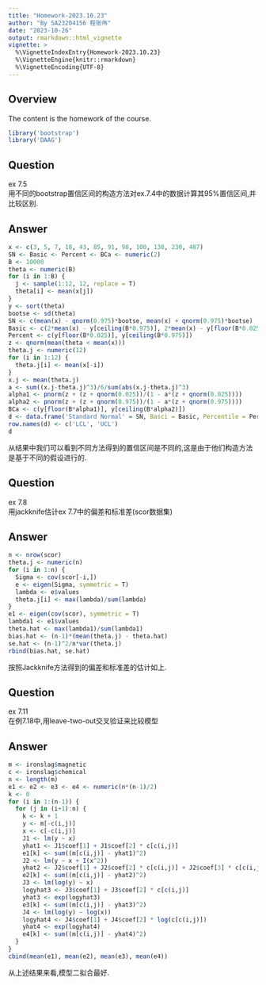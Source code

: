 ---
title: "Homework-2023.10.23"
author: "By SA23204156 程张伟"
date: "2023-10-26"
output: rmarkdown::html_vignette
vignette: >
  %\VignetteIndexEntry{Homework-2023.10.23}
  %\VignetteEngine{knitr::rmarkdown}
  %\VignetteEncoding{UTF-8}
---
   
## Overview  
   
The content is the homework of the course.

```{r,eval=FALSE}
library('bootstrap')
library('DAAG')
```

## Question  
   
ex 7.5   
用不同的bootstrap置信区间的构造方法对ex.7.4中的数据计算其95%置信区间,并比较区别.

   
## Answer    
```{r,eval=FALSE}
x <- c(3, 5, 7, 18, 43, 85, 91, 98, 100, 130, 230, 487)
SN <- Basic <- Percent <- BCa <- numeric(2)
B <- 10000
theta <- numeric(B)
for (i in 1:B) {
  j <- sample(1:12, 12, replace = T)
  theta[i] <- mean(x[j])
}
y <- sort(theta)
bootse <- sd(theta)
SN <- c(mean(x) - qnorm(0.975)*bootse, mean(x) + qnorm(0.975)*bootse)
Basic <- c(2*mean(x) - y[ceiling(B*0.975)], 2*mean(x) - y[floor(B*0.025)])
Percent <- c(y[floor(B*0.025)], y[ceiling(B*0.975)])
z <- qnorm(mean(theta < mean(x)))
theta.j <- numeric(12)
for (i in 1:12) {
  theta.j[i] <- mean(x[-i])
}
x.j <- mean(theta.j)
a <- sum((x.j-theta.j)^3)/6/sum(abs(x.j-theta.j)^3)
alpha1 <- pnorm(z + (z + qnorm(0.025))/(1 - a*(z + qnorm(0.025))))
alpha2 <- pnorm(z + (z + qnorm(0.975))/(1 - a*(z + qnorm(0.975))))
BCa <- c(y[floor(B*alpha1)], y[ceiling(B*alpha2)])
d <- data.frame('Standard Normal' = SN, Basci = Basic, Percentile = Percent, BCa = BCa)
row.names(d) <- c('LCL', 'UCL')
d
```
   
从结果中我们可以看到不同方法得到的置信区间是不同的,这是由于他们构造方法是基于不同的假设进行的.   
   
## Question  
   
ex 7.8   
用jackknife估计ex 7.7中的偏差和标准差(scor数据集)    

   
## Answer   
  
```{r,eval=FALSE}
n <- nrow(scor)
theta.j <- numeric(n)
for (i in 1:n) {
  Sigma <- cov(scor[-i,])
  e <- eigen(Sigma, symmetric = T)
  lambda <- e$values
  theta.j[i] <- max(lambda)/sum(lambda)
}
e1 <- eigen(cov(scor), symmetric = T)
lambda1 <- e1$values
theta.hat <- max(lambda1)/sum(lambda1)
bias.hat <- (n-1)*(mean(theta.j) - theta.hat)
se.hat <- (n-1)^2/n*var(theta.j)
rbind(bias.hat, se.hat)
```
   
按照Jackknife方法得到的偏差和标准差的估计如上.   
   
## Question  
   
ex 7.11   
在例7.18中,用leave-two-out交叉验证来比较模型       

   
## Answer   
```{r,eval=FALSE}
m <- ironslag$magnetic
c <- ironslag$chemical
n <- length(m)
e1 <- e2 <- e3 <- e4 <- numeric(n*(n-1)/2)
k <- 0
for (i in 1:(n-1)) {
  for (j in (i+1):n) {
    k <- k + 1
    y <- m[-c(i,j)]
    x <- c[-c(i,j)]
    J1 <- lm(y ~ x)
    yhat1 <- J1$coef[1] + J1$coef[2] * c[c(i,j)]
    e1[k] <- sum((m[c(i,j)] - yhat1)^2)
    J2 <- lm(y ~ x + I(x^2))
    yhat2 <- J2$coef[1] + J2$coef[2] * c[c(i,j)] + J2$coef[3] * c[c(i,j)]^2
    e2[k] <- sum((m[c(i,j)] - yhat2)^2)
    J3 <- lm(log(y) ~ x)
    logyhat3 <- J3$coef[1] + J3$coef[2] * c[c(i,j)]
    yhat3 <- exp(logyhat3)
    e3[k] <- sum((m[c(i,j)] - yhat3)^2)
    J4 <- lm(log(y) ~ log(x))
    logyhat4 <- J4$coef[1] + J4$coef[2] * log(c[c(i,j)])
    yhat4 <- exp(logyhat4)
    e4[k] <- sum((m[c(i,j)] - yhat4)^2)
  }
}
cbind(mean(e1), mean(e2), mean(e3), mean(e4))
```
   
从上述结果来看,模型二拟合最好.